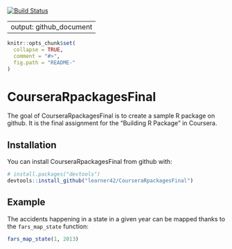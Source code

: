 [![Build Status](https://travis-ci.org/learner42/CourseraRpackagesFinal.svg?branch=master)](https://travis-ci.org/learner42/CourseraRpackagesFinal)

---
output: github_document
---

<!-- README.md is generated from README.Rmd. Please edit that file -->

```r
knitr::opts_chunk$set(
  collapse = TRUE,
  comment = "#>",
  fig.path = "README-"
)
```

# CourseraRpackagesFinal

The goal of CourseraRpackagesFinal is to create a sample R package on github. It is the final assignment for the "Building R Package" in Coursera.

## Installation

You can install CourseraRpackagesFinal from github with:

```r
# install.packages("devtools")
devtools::install_github("learner42/CourseraRpackagesFinal")
```

## Example

The accidents happening in a state in a given year can be mapped thanks to the `fars_map_state` function:

```r
fars_map_state(1, 2013)
```

